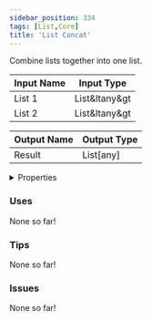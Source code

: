 ```yaml
---
sidebar_position: 334
tags: [List,Core]
title: 'List Concat'
---
```


Combine lists together into one list.




<EsbSvg />

| Input Name | Input Type |
|-----------|-----------|
| List 1 | List&ltany&gt |
| List 2 | List&ltany&gt |

| Output Name | Output Type |
|-----------|-----------|
| Result | List[any] |


<details>
  <summary>Properties</summary>
  <div>
    <div>
    <table>
      <thead>
        <tr>
          <th>Is beta required?</th>
          <th>❌</th>
        </tr>
        <tr>
          <th>Is this chip a trolling risk?</th>
          <th>❌</th>
        </tr>
        <tr>
          <th>Is this chip a role assignment risk?</th>
          <th>❌</th>
        </tr>
        <tr>
          <th>Chip UUID</th>
          <th>0e2f21e0-bc71-423a-a983-72e27193ca8b</th>
        </tr>
      </thead>
    </table>
    </div>
  </div>
</details>

### Uses

None so far!

### Tips

None so far!

### Issues

None so far!